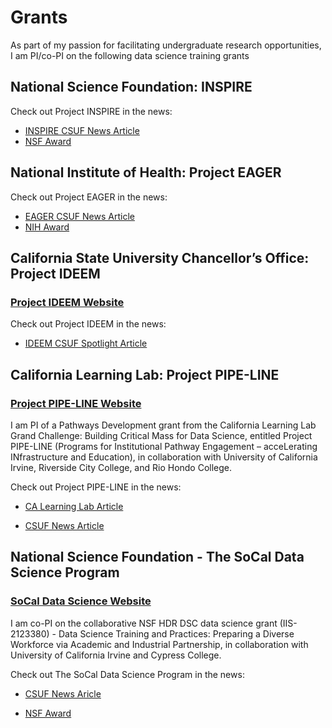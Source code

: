 # Grants 

As part of my passion for facilitating undergraduate research opportunities, I am PI/co-PI on the following data science training grants

## National Science Foundation: INSPIRE

Check out Project INSPIRE in the news:

* [INSPIRE CSUF News Article](https://news.fullerton.edu/2024/11/csufs-new-ai-hub-to-prepare-students-for-careers-in-emerging-technology/)
* [NSF Award](https://www.nsf.gov/awardsearch/showAward?AWD_ID=2433391&HistoricalAwards=false)

## National Institute of Health: Project EAGER

Check out Project EAGER in the news:

* [EAGER CSUF News Article](https://news.fullerton.edu/2024/09/1-5-million-grant-project-prepares-students-for-careers-in-genomics/)
* [NIH Award](https://reporter.nih.gov/search/2mI_b2DHXEq0KYfTT9dV-A/project-details/10879532)

## California State University Chancellor's Office: Project IDEEM
### [Project IDEEM Website](https://sites.google.com/fullerton.edu/ideem2024/)

Check out Project IDEEM in the news:

* [IDEEM CSUF Spotlight Article](https://news.fullerton.edu/spotlight/csuf-faculty-help-elementary-teachers-infuse-data-science-into-their-classrooms/)

## California Learning Lab: Project PIPE-LINE 
### [Project PIPE-LINE Website](https://sites.google.com/fullerton.edu/project-pipeline)
I am PI of a Pathways Development grant from the California Learning Lab Grand Challenge: Building Critical Mass for Data Science, entitled Project PIPE-LINE (Programs for Institutional Pathway Engagement – acceLerating INfrastructure and Education), in collaboration with University of California Irvine, Riverside City College, and Rio Hondo College.

Check out Project PIPE-LINE in the news:

* [CA Learning Lab Article](https://calearninglab.org/project/programs-for-institutional-pathway-engagement-accelerating-infrastructure-and-education-pipe-line/)

* [CSUF News Article](https://news.fullerton.edu/2023/08/1-3-million-grant-a-pipeline-for-underrepresented-students-in-data-science/)


## National Science Foundation - The SoCal Data Science Program
### [SoCal Data Science Website](https://www.socaldata.science/home)
I am co-PI on the collaborative NSF HDR DSC data science grant (IIS-2123380) - Data Science Training and Practices: Preparing a Diverse Workforce via Academic and Industrial Partnership, in collaboration with University of California Irvine and Cypress College. 

Check out The SoCal Data Science Program in the news:

* [CSUF News Aricle](https://news.fullerton.edu/2021/09/grant-opens-doors-for-students-to-enter-growing-field-of-data-science/)

* [NSF Award](https://www.nsf.gov/awardsearch/showAward?AWD_ID=2123380&HistoricalAwards=false)




<!--
- I was PI on the subaward for STEM Pathways grant from the Department of Education through Los Angeles City College, an Undergraduate Summer Research Program at CSUF for underrepresented minority students.


# Research: Orthogonal Array Composite Designs (OACDs)
In general, my research agenda is centered around two areas of statistical design of experiments: fractional factorial designs (FFDs) and orthogonal array composite designs (OACDs). FFDs use an irreplaceable low-cost design methodology with a wide array of applications. My research in this area is focused on the development of new methodologies for constructing efficient FFDs. An OACD is a novel class of designs developed by my collaborators and I. OACDs build upon my research in FFDs by combining two- and three-level FFDs. OACDs offer numerous advantages to researchers in various disciplines, such as providing trade-offs between estimation efficiency and run size economy, stronger initial designs, and more in-depth analyses, as well as ease of use. 



Outreach:
https://physicalsciences.ucla.edu/sws-workshop-celebrates-women-in-statistics-and-data-science/

2020 UCLA Commencement Speaker:
http://statistics.ucla.edu/events/past-commencements/commencement-2020/


## Student Research
UCI ICS 
https://summeracademy.ics.uci.edu/

https://uci-data-academy.netlify.app/

[Undergraduate students](/Table.qmd)
-->